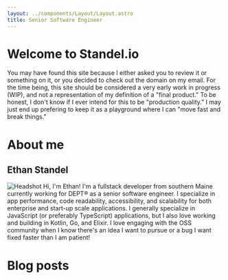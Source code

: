 ```yaml
---
layout: ../components/Layout/Layout.astro
title: Senior Software Engineer
---
```


# Welcome to Standel.io

You may have found this site because I either asked you to review it or something on it, or you decided to check out the domain on my email.
For the time being, this site should be considered a very early work in progress (WIP), and not a representation of my definition of a "final product."
To be honest, I don't know if I ever intend for this to be "production quality."
I may just end up prefering to keep it as a playground where I can "move fast and break things."

# About me

## Ethan Standel

![Headshot](/headshot.jpeg)
Hi, I'm Ethan!
I'm a fullstack developer from southern Maine currently working for DEPT® as a senior software engineer.
I specialize in app performance, code readability, accessibility, and scalability for both enterprise and start-up scale applications.
I generally specialize in JavaScript (or preferably TypeScript) applications, but I also love working and building in Kotlin, Go, and Elixir.
I love engaging with the OSS community when I know there's an idea I want to pursue or a bug I want fixed faster than I am patient!

# Blog posts

<BlogPosts />